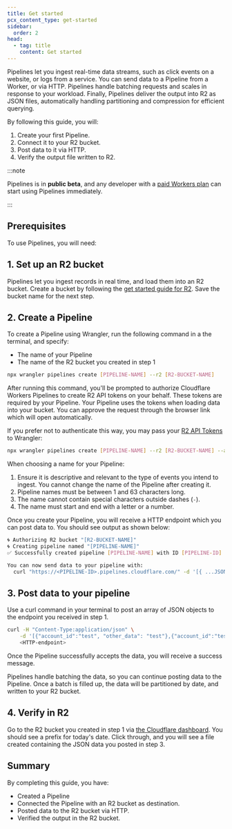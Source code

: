 ```yaml
---
title: Get started
pcx_content_type: get-started
sidebar:
  order: 2
head:
  - tag: title
    content: Get started
---
```



Pipelines let you ingest real-time data streams, such as click events on a website, or logs from a service. You can send data to a Pipeline from a Worker, or via HTTP. Pipelines handle batching requests and scales in response to your workload. Finally, Pipelines deliver the output into R2 as JSON files, automatically handling partitioning and compression for efficient querying.

By following this guide, you will:

1. Create your first Pipeline.
2. Connect it to your R2 bucket.
3. Post data to it via HTTP.
4. Verify the output file written to R2.

:::note

Pipelines is in **public beta**, and any developer with a [paid Workers plan](/workers/platform/pricing/#workers) can start using Pipelines immediately.

:::

## Prerequisites

To use Pipelines, you will need:

<Render file="prereqs" product="workers" />

## 1. Set up an R2 bucket

Pipelines let you ingest records in real time, and load them into an R2 bucket. Create a bucket by following the [get started guide for R2](/r2/get-started/). Save the bucket name for the next step.

## 2. Create a Pipeline

To create a Pipeline using Wrangler, run the following command in a the terminal, and specify:

- The name of your Pipeline
- The name of the R2 bucket you created in step 1

```sh
npx wrangler pipelines create [PIPELINE-NAME] --r2 [R2-BUCKET-NAME]
```

After running this command, you'll be prompted to authorize Cloudflare Workers Pipelines to create R2 API tokens on your behalf. These tokens are required by your Pipeline. Your Pipeline uses the tokens when loading data into your bucket. You can approve the request through the browser link which will open automatically.

If you prefer not to authenticate this way, you may pass your [R2 API Tokens](/r2/api/s3/tokens/) to Wrangler:
```sh
npx wrangler pipelines create [PIPELINE-NAME] --r2 [R2-BUCKET-NAME] --access-key-id [ACCESS-KEY-ID] --secret-access-key [SECRET-ACCESS-KEY]
```

When choosing a name for your Pipeline:

1. Ensure it is descriptive and relevant to the type of events you intend to ingest. You cannot change the name of the Pipeline after creating it.
2. Pipeline names must be between 1 and 63 characters long.
3. The name cannot contain special characters outside dashes (`-`).
4. The name must start and end with a letter or a number.

Once you create your Pipeline, you will receive a HTTP endpoint which you can post data to. You should see output as shown below:

```sh output
🌀 Authorizing R2 bucket "[R2-BUCKET-NAME]"
🌀 Creating pipeline named "[PIPELINE-NAME]"
✅ Successfully created pipeline [PIPELINE-NAME] with ID [PIPELINE-ID]

You can now send data to your pipeline with:
  curl "https://<PIPELINE-ID>.pipelines.cloudflare.com/" -d '[{ ...JSON_DATA... }]'
```

## 3. Post data to your pipeline

Use a curl command in your terminal to post an array of JSON objects to the endpoint you received in step 1.

```sh
curl -H "Content-Type:application/json" \
    -d '[{"account_id":"test", "other_data": "test"},{"account_id":"test","other_data": "test2"}]' \
    <HTTP-endpoint>
```

Once the Pipeline successfully accepts the data, you will receive a success message.

Pipelines handle batching the data, so you can continue posting data to the Pipeline. Once a batch is filled up, the data will be partitioned by date, and written to your R2 bucket.

## 4. Verify in R2

Go to the R2 bucket you created in step 1 via [the Cloudflare dashboard](https://dash.cloudflare.com/). You should see a prefix for today's date. Click through, and you will see a file created containing the JSON data you posted in step 3.

## Summary

By completing this guide, you have:

- Created a Pipeline
- Connected the Pipeline with an R2 bucket as destination.
- Posted data to the R2 bucket via HTTP.
- Verified the output in the R2 bucket.

